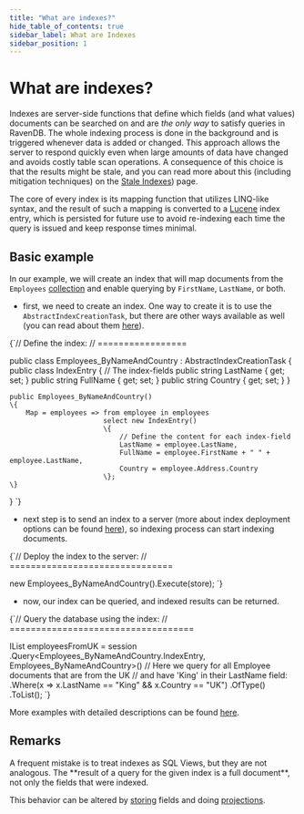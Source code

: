 ```yaml
---
title: "What are indexes?"
hide_table_of_contents: true
sidebar_label: What are Indexes
sidebar_position: 1
---
```



# What are indexes?

Indexes are server-side functions that define which fields (and what values) documents can be searched on and are _the only way_ to satisfy queries in RavenDB. The whole indexing process is done in the background and is triggered whenever data is added or changed. This approach allows the server to respond quickly even when large amounts of data have changed and avoids costly table scan operations. A consequence of this choice is that the results might be stale, and you can read more about this (including mitigation techniques) on the [Stale Indexes](../indexes/stale-indexes.mdx)) page.

The core of every index is its mapping function that utilizes LINQ-like syntax, and the result of such a mapping is converted to a [Lucene](http://lucene.apache.org/) index entry, which is persisted for future use to avoid re-indexing each time the query is issued and keep response times minimal.

## Basic example

In our example, we will create an index that will map documents from the `Employees` [collection](../client-api/faq/what-is-a-collection.mdx) and enable querying by `FirstName`, `LastName`, or both.

- first, we need to create an index. One way to create it is to use the `AbstractIndexCreationTask`, but there are other ways available as well (you can read about them [here](../indexes/creating-and-deploying.mdx)).

<TabItem value="indexes_1" label="indexes_1">
<CodeBlock language="csharp">
{`// Define the index:
// =================

public class Employees_ByNameAndCountry : AbstractIndexCreationTask<Employee>
\{
    public class IndexEntry
    \{
        // The index-fields
        public string LastName \{ get; set; \}
        public string FullName \{ get; set; \}
        public string Country \{ get; set; \}
    \}
    
    public Employees_ByNameAndCountry()
    \{
        Map = employees => from employee in employees
                           select new IndexEntry()
                           \{
                               // Define the content for each index-field
                               LastName = employee.LastName,
                               FullName = employee.FirstName + " " + employee.LastName,
                               Country = employee.Address.Country
                           \};
    \}
\}
`}
</CodeBlock>
</TabItem>

- next step is to send an index to a server (more about index deployment options can be found [here](../indexes/creating-and-deploying.mdx)), so indexing process can start indexing documents.

<TabItem value="indexes_2" label="indexes_2">
<CodeBlock language="csharp">
{`// Deploy the index to the server:
// ===============================

new Employees_ByNameAndCountry().Execute(store);
`}
</CodeBlock>
</TabItem>

- now, our index can be queried, and indexed results can be returned.

<TabItem value="indexes_3" label="indexes_3">
<CodeBlock language="csharp">
{`// Query the database using the index: 
// ===================================

IList<Employee> employeesFromUK = session
    .Query<Employees_ByNameAndCountry.IndexEntry, Employees_ByNameAndCountry>()
     // Here we query for all Employee documents that are from the UK
     // and have 'King' in their LastName field:
    .Where(x => x.LastName == "King" && x.Country == "UK")
    .OfType<Employee>()
    .ToList();
`}
</CodeBlock>
</TabItem>

More examples with detailed descriptions can be found [here](../indexes/indexing-basics.mdx).

## Remarks

<Admonition type="warning" title="Remember" id="remember" href="#remember">
A frequent mistake is to treat indexes as SQL Views, but they are not analogous. The **result of a query for the given index is a full document**, not only the fields that were indexed. 

This behavior can be altered by [storing](../indexes/storing-data-in-index.mdx) fields and doing [projections](../indexes/querying/projections.mdx).
</Admonition>

